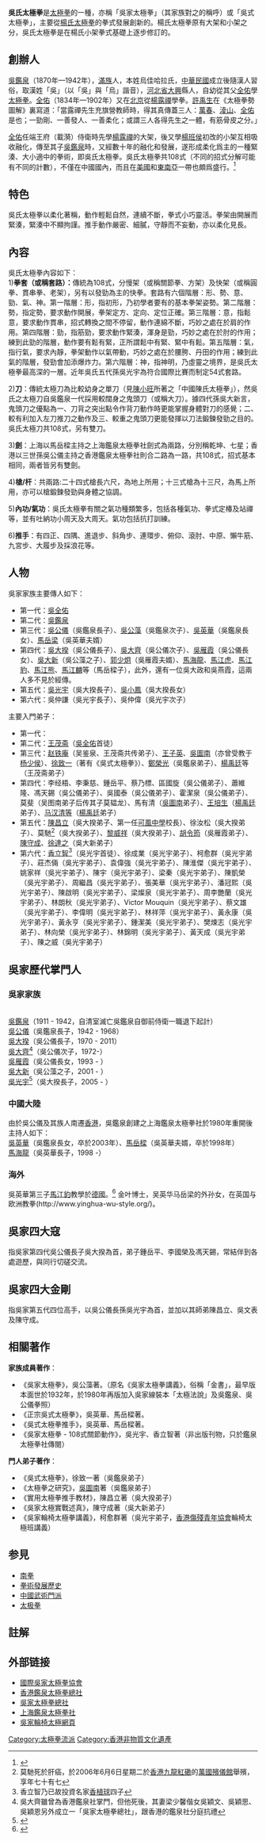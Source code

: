 {{disputed|time=2019-07-31T11:32:38+00:00}}
'''吳氏太極拳'''是[[太極拳|太極拳]]的一種，亦稱「吳家太極拳」（其家族對之的稱呼）或「吳式太極拳」，主要從[[楊氏太極拳|楊氏太極拳]]的拳式發展創新的。楊氏太極拳原有大架和小架之分，吳氏太極拳是在楊氏小架拳式基礎上逐步修訂的。

== 創辦人 ==
[[吳鑑泉|吳鑑泉]]（1870年—1942年），[[滿族|滿族]]人，本姓烏佳哈拉氏，[[中華民國|中華民國]]成立後隨漢人習俗，取漢姓「吳」（以「吳」與「烏」諧音），[[河北省|河北省]][[大興|大興]]縣人，自幼從其父[[全佑|全佑]]學[[太極拳|太極拳]]。[[全佑|全佑]]（1834年—1902年）又在[[北京|北京]]從[[楊露禪|楊露禪]]學拳。[[許禹生|許禹生]]在《太極拳勢圖解》裏寫道：「當露禪先生充旗營教師時，得其真傳蓋三人：[[萬春|萬春]]、[[淩山|淩山]]、[[全佑|全佑]]是也；一勁剛、一善發人、一善柔化；或謂三人各得先生之一體，有筋骨皮之分。」

[[全佑|全佑]]任端王府（載漪）侍衛時先學[[楊露禪|楊露禪]]的大架，後又學[[楊班侯|楊班侯]]初改的小架互相吸收融化，傳至其子[[吳鑑泉|吳鑑泉]]時，又經數十年的融化和發展，遂形成柔化爲主的一種緊湊、大小適中的拳術，即吳氏太極拳。吳氏太極拳共108式（不同的招式分解可能有不同的計數），不僅在中國國內，而且在[[美國|美國]]和[[東南亞|東南亞]]一帶也頗爲盛行。<ref>{{Cite web |url=http://www.wustylehk.com/index.php/zh-TW/about-wu-style/about-wu-style |title=吳家太極拳介紹 |accessdate=2020-06-25 |archive-date=2020-10-25 |archive-url=https://web.archive.org/web/20201025130319/http://www.wustylehk.com/index.php/zh-TW/about-wu-style/about-wu-style |dead-url=no }}</ref>

== 特色 ==
吳氏太極拳以柔化著稱，動作輕鬆自然，連續不斷，拳式小巧靈活。拳架由開展而緊湊，緊湊中不顯拘謹。推手動作嚴密、細膩，守靜而不妄動，亦以柔化見長。

== 內容 ==
吳氏太極拳內容如下：<br />
1)'''拳套（或稱套路）：'''傳統為108式，分慢架（或稱關節拳、方架）及快架（或稱圓拳、貫串拳、老架），另有以發勁為主的快拳。套路有六個階層：形、勢、意、勁、氣、神。第一階層：形，指初形，乃初學者要有的基本拳架姿勢。第二階層：勢，指定勢，要求動作開展，拳架定方、定向、定位正確。第三階層：意，指鬆意，要求動作貫串，招式轉換之間不停留，動作連綿不斷，巧妙之處在於肩的作用。第四階層：勁，指筋勁，要求動作緊湊，渾身是勁，巧妙之處在於肘的作用；練到此勁的階層，動作要有鬆有緊，正所謂鬆中有緊、緊中有鬆。第五階層：氣，指行氣，要求內靜，拳架動作以氣帶動，巧妙之處在於腰胯、丹田的作用；練到此氣的階層，發勁會加添爆炸力。第六階層：神，指神明，乃虛靈之境界，是吳氏太極拳最高深的一層。近年吳氏五代孫吳光宇為符合國際比賽而制定54式套路。

2)'''刀'''：傳統太極刀為比較幼身之單刀（見[[陳小旺|陳小旺]]所著之「中國陳氏太極拳」），然吳氏之太極刀自吳鑑泉一代採用較闊身之鬼頭刀（或稱大刀）。據四代孫吳大新言，鬼頭刀之優點為一、刀背之突出點令作背刀動作時更能掌握身體對刀的感覺；二、較有利加入左刀推刀之動作及三、較重之鬼頭刀更能發揮以刀法鍛鍊發勁之目的。吳氏太極刀共108式，另有雙刀。

3)'''劍'''：上海以馬岳樑主持之上海鑑泉太極拳社劍式為兩路，分別稱乾坤、七星；香港以三世孫吳公儀主持之香港鑑泉太極拳社則合二路為一路，共108式，招式基本相同，兩者皆另有雙劍。

4)'''槍/杆'''：共兩路:二十四式槍長六尺，為地上所用；十三式槍為十三尺，為馬上所用，亦可以槍鍛鍊發勁與身體之協調。

5)'''內功/氣功'''：吳氏太極拳有關之氣功種類繁多，包括各種氣功、拳式定椿及站禪等，並有吐納功小周天及大周天。氣功包括抗打訓練。

6)'''推手'''：有四正、四隅、進退步、斜角步、連環步、俯仰、滾肘、中原、懶牛筋、九宮步、大履步及採浪花等。

== 人物 ==

吳家家族主要傳人如下：
* 第一代：[[吳全佑|吳全佑]]
* 第二代：[[吳鑑泉|吳鑑泉]]
* 第三代：[[吳公儀|吳公儀]]（吳鑑泉長子）、[[吳公藻|吳公藻]]（吳鑑泉次子）、[[吳英華|吳英華]]（吳鑑泉長女）、[[馬岳梁|馬岳梁]]（吳英華夫婿）
* 第四代：[[吳大揆|吳大揆]]（吳公儀長子）、[[吳大齊|吳大齊]]（吳公儀次子）、[[吳雁霞|吳雁霞]]（吳公儀長女）、[[吳大新|吳大新]]（吳公藻之子）、[[郭少炯|郭少炯]]（吳雁霞夫婿）、[[馬海龍|馬海龍]]、[[馬江虎|馬江虎]]、[[馬江豹|馬江豹]]、[[馬江熊|馬江熊]]、[[馬江麟|馬江麟]]等（馬岳樑子），此外，還有一位吳大政和吳燕霞，這兩人多不見於經傳。
* 第五代：[[吳光宇|吳光宇]]（吳大揆長子）、[[吳小鳳|吳小鳳]]（吳大揆長女）
* 第六代：吳仲謙（吳光宇長子）、吳仲偉（吳光宇次子）

主要入門弟子：
* 第一代：
* 第二代：[[王茂斋|王茂斋]]（[[吳全佑|吳全佑]]首徒）
* 第三代：[[赵铁庵|赵铁庵]]（吴鉴泉、王茂斋共传弟子）、[[王子英|王子英]]、[http://ja.wikipedia.org/wiki/%E5%91%89%E5%9B%B3%E5%8D%97 吳圖南]{{Wayback|url=http://ja.wikipedia.org/wiki/%E5%91%89%E5%9B%B3%E5%8D%97 |date=20060913000000 }}（亦曾受教于[[杨少侯|杨少侯]]）、[[徐致一|徐致一]]（著有《吳式太極拳》）、[[鄭榮光|鄭榮光]]（吳鑑泉弟子）、[[楊禹廷|楊禹廷]]等（王茂斋弟子）
* 第四代：李经梧、李秉慈、鍾岳平、蔡乃標、區國旋（吳公儀弟子）、蕭維隆、馮天錫（吳公儀弟子）、吳國泰（吳公儀弟子）、霍潔泉（吳公儀弟子）、莫斐（吴图南弟子后传其子莫韫龙）、馬有清（[http://ja.wikipedia.org/wiki/%E5%91%89%E5%9B%B3%E5%8D%97 吳圖南]{{Wayback|url=http://ja.wikipedia.org/wiki/%E5%91%89%E5%9B%B3%E5%8D%97 |date=20060913000000 }}弟子）、[[王培生|王培生]]（[[楊禹廷|楊禹廷]]弟子）、[[马汉清等|马汉清等]]（[[楊禹廷|楊禹廷]]弟子）
* 第五代：[[陳昌立|陳昌立]]（吳大揆弟子、第一任[[可風中學|可風中學]]校長）、徐汝松（吳大揆弟子）、莫馳<ref>莫馳死於肝癌，於2006年6月6日星期二於[[香港|香港]][[九龍|九龍]][[紅磡|紅磡]]的[[萬國殯儀館|萬國殯儀館]]舉殯，享年七十有七</ref>（吳大揆弟子）、[[黎威祥|黎威祥]]（吳大揆弟子）、[[胡令筠|胡令筠]]（吳雁霞弟子）、[[陳守成|陳守成]]、[[徐達之|徐達之]]（吳大新弟子）
* 第六代：[[香立智|香立智]]<ref>香立智乃已故投資名家[[香植球|香植球]]四子</ref>（吳光宇首徒）、徐成業（吳光宇弟子）、柯愈群（吳光宇弟子）、莊杰倆（吳光宇弟子）、袁偉強（吳光宇弟子）、陳淮傑（吳光宇弟子）、姚家祥（吳光宇弟子）、陳宇（吳光宇弟子）、梁秦（吳光宇弟子）、陳凱榮（吳光宇弟子）、周繼昌（吳光宇弟子）、張美華（吳光宇弟子）、潘冠熙（吳光宇弟子）、陳啟明（吳光宇弟子）、梁燦泉（吳光宇弟子）、周李艷蘭（吳光宇弟子）、林朗秋（吳光宇弟子）、Victor Mouquin（吳光宇弟子）、蔡文雄（吳光宇弟子）、李偉明（吳光宇弟子）、林祥萍（吳光宇弟子）、黃永康（吳光宇弟子）、黃永亨（吳光宇弟子）、鍾潔美（吳光宇弟子）、樊煉志（吳光宇弟子）、林向榮（吳光宇弟子）、林錦明（吳光宇弟子）、黃天成（吳光宇弟子）、陳之威（吳光宇弟子）

== 吳家歷代掌門人 ==

=== 吳家家族 ===
<br />
[[吳鑑泉|吳鑑泉]]（1911 - 1942，自清室滅亡吳鑑泉自御前侍衛一職退下起計）<br />
[[吳公儀|吳公儀]]（吳鑑泉長子，1942 - 1968）<br />
[[吳大揆|吳大揆]]（吳公儀長子，1970 - 2011）<br />
[[吳大齊|吳大齊]]<ref>吳大齊雖曾為香港鑑泉社掌門，但他死後，其妻梁少馨偕女吳穎文、吳穎思、吳穎恩另外成立一「吳家太極拳總社」，跟香港的鑑泉社分庭抗禮</ref>（吳公儀次子，1972-）<br />
[[吳雁霞|吳雁霞]]（吳公儀長女，1993 - ）<br />
[[吳大新|吳大新]]（吳公藻之子，2001 - ）<br />
[[吳光宇|吳光宇]]<ref>{{Cite web |url=http://www.wustylehk.com/index.php/zh-TW/about-wu-style/head-of-the-family |title=吳家太極拳掌門人 |accessdate=2020-06-25 |archive-date=2020-10-21 |archive-url=https://web.archive.org/web/20201021094902/http://wustylehk.com/index.php/zh-TW/about-wu-style/head-of-the-family |dead-url=no }}</ref>（吳大揆長子，2005 - ）

=== 中國大陸 ===
由於吳公儀及其族人南遷[[香港|香港]]，吳鑑泉創建之上海鑑泉太極拳社於1980年重開後主持人如下：<br />
[[吳英華|吳英華]]（吳鑑泉長女，卒於2003年）、[[馬岳樑|馬岳樑]]（吳英華夫婿，卒於1998年）<br />
[[馬海龍|馬海龍]]（吳英華長子，1998 -）
=== 海外 ===
吳英華第三子[[馬江豹|馬江豹]]教學於[[德國|德國]]。<ref>{{Cite web |url=http://wutaichi.co.uk/history.php |title=History of the Wu Chian-Chuan School |accessdate=2020-06-25 |archive-date=2020-08-06 |archive-url=https://web.archive.org/web/20200806224114/https://wutaichi.co.uk/history.php |dead-url=no }}</ref>
金叶博士，吴英华马岳梁的外孙女，在英国与欧洲教拳(http://www.yinghua-wu-style.org/)。{{dead link|date=2017年12月 |bot=InternetArchiveBot |fix-attempted=yes }}

== 吳家四大寇 ==

指吳家第四代吳公儀長子吳大揆為首，弟子鍾岳平、李國榮及馮天錫，常結伴到各處遊歷，與同行切磋交流。

== 吳家四大金剛 ==

指吳家第五代四位高手，以吳公儀長孫吳光宇為首，並加以其師弟陳昌立、吳文表及陳守成。

== 相關著作 ==

'''家族成員著作'''：

* 《吳家太極拳》，吳公藻著。（原名《吳家太極拳講義》，俗稱「金書」，最早版本面世於1932年，於1980年再版加入吳家線裝本「太極法說」及吳鑑泉、吳公儀拳照）
* 《正宗吳式太極拳》，吳英華、馬岳樑著。
* 《吳式太極拳推手》，吳英華、馬岳樑著。
* 《吳家太極拳 - 108式關節動作》，吳光宇、香立智著（非出版刊物，只於鑑泉太極拳社傳閱）

'''門人弟子著作'''：

* 《吳式太極拳》，徐致一著（吳鑑泉弟子）
* 《太極拳之研究》，[http://ja.wikipedia.org/wiki/%E5%91%89%E5%9B%B3%E5%8D%97 吳圖南]{{Wayback|url=http://ja.wikipedia.org/wiki/%E5%91%89%E5%9B%B3%E5%8D%97 |date=20060913000000 }}著（吳鑑泉弟子）
* 《實用太極拳推手教材》，陳昌立著（吳大揆弟子）
* 《吳家太極實戰述真》，陳守成著（吳大新弟子）
* 《吳家輪椅太極拳講義》，柯愈群著（吳光宇弟子，[[香港傷殘青年協會|香港傷殘青年協會]]輪椅太極班講義）

== 参見 ==
* [[南拳|南拳]]
* [[拳術發展歷史|拳術發展歷史]]
* [[中國武術門派|中國武術門派]]
* [[太极拳|太极拳]]

== 註解 ==
<references/>

== 外部链接 ==
* [http://www.wustyle.com 國際吳家太極拳協會]{{Wayback|url=http://www.wustyle.com/ |date=20040925063951 }}
* [https://web.archive.org/web/20170612025422/http://wustylehk.com/ 香港鑑泉太極拳總社]
* [http://www.taichi-wustyle.com.hk/ 吳家太極拳總社]{{Wayback|url=http://www.taichi-wustyle.com.hk/ |date=20190501205256 }}
* [http://www.wutaichi.com 上海鑑泉太極拳社]{{Wayback|url=http://www.wutaichi.com/ |date=20201129140958 }}
* [http://hk.geocities.com/wheelchairtaichi 吳家輪椅太極網頁]{{dead link|date=2017年12月 |bot=InternetArchiveBot |fix-attempted=yes }}

[[Category:太極拳流派|Category:太極拳流派]]
[[Category:香港非物質文化遺產|Category:香港非物質文化遺產]]